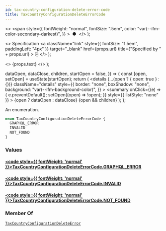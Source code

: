 ```yaml
---
id: tax-country-configuration-delete-error-code
title: TaxCountryConfigurationDeleteErrorCode
---
```


  <>
    <span
      style={{
        fontWeight: "normal",
        fontSize: ".5em",
        color: "var(--ifm-color-secondary-darkest)",
      }}
    >
      &nbsp;●&nbsp;
    </span>
  </>
);

  <>
    Specification
    <a
      className="link"
      style={{ fontSize: "1.5em", paddingLeft: "4px" }}
      target="\_blank"
      href={props.url}
      title={"Specified by " + props.url}
    >
      ⎘
    </a>
  </>
);

  <>
    <span className={props.class}>{props.text}</span>
  </>
);


  dataOpen,
  dataClose,
  children,
  startOpen = false,
}) => {
  const [open, setOpen] = useState(startOpen);
  return (
    <details
      {...(open ? { open: true } : {})}
      className="details"
      style={{
        border: "none",
        boxShadow: "none",
        background: "var(--ifm-background-color)",
      }}
    >
      <summary
        onClick={(e) => {
          e.preventDefault();
          setOpen((open) => !open);
        }}
        style={{ listStyle: "none" }}
      >
        {open ? dataOpen : dataClose}
      </summary>
      {open && children}
    </details>
  );
};

An enumeration.

```graphql
enum TaxCountryConfigurationDeleteErrorCode {
  GRAPHQL_ERROR
  INVALID
  NOT_FOUND
}
```

### Values

#### [<code style={{ fontWeight: 'normal' }}>TaxCountryConfigurationDeleteErrorCode.<b>GRAPHQL_ERROR</b></code>](#)

>

#### [<code style={{ fontWeight: 'normal' }}>TaxCountryConfigurationDeleteErrorCode.<b>INVALID</b></code>](#)

>

#### [<code style={{ fontWeight: 'normal' }}>TaxCountryConfigurationDeleteErrorCode.<b>NOT_FOUND</b></code>](#)

>

### Member Of

[`TaxCountryConfigurationDeleteError`](../../../api-reference/taxes/objects/tax-country-configuration-delete-error) <Badge class="badge badge--secondary" text="object"/>
